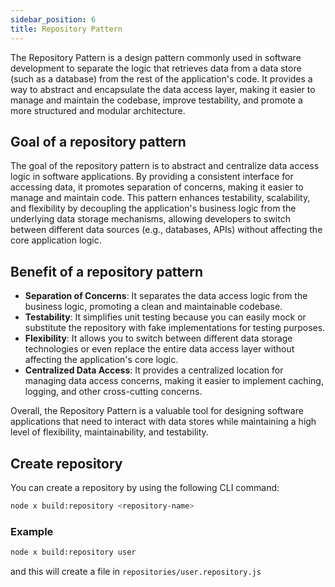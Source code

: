 ```yaml
---
sidebar_position: 6
title: Repository Pattern
---
```



The Repository Pattern is a design pattern commonly used in software development to separate the logic that retrieves data from a data store (such as a database) from the rest of the application's code. It provides a way to abstract and encapsulate the data access layer, making it easier to manage and maintain the codebase, improve testability, and promote a more structured and modular architecture.

## Goal of a repository pattern

The goal of the repository pattern is to abstract and centralize data access logic in software applications. By providing a consistent interface for accessing data, it promotes separation of concerns, making it easier to manage and maintain code. This pattern enhances testability, scalability, and flexibility by decoupling the application's business logic from the underlying data storage mechanisms, allowing developers to switch between different data sources (e.g., databases, APIs) without affecting the core application logic.

## Benefit of a repository pattern

-   **Separation of Concerns**: It separates the data access logic from the business logic, promoting a clean and maintainable codebase.
-   **Testability**: It simplifies unit testing because you can easily mock or substitute the repository with fake implementations for testing purposes.
-   **Flexibility**: It allows you to switch between different data storage technologies or even replace the entire data access layer without affecting the application's core logic.
-   **Centralized Data Access**: It provides a centralized location for managing data access concerns, making it easier to implement caching, logging, and other cross-cutting concerns.

Overall, the Repository Pattern is a valuable tool for designing software applications that need to interact with data stores while maintaining a high level of flexibility, maintainability, and testability.

## Create repository

You can create a repository by using the following CLI command:

```bash
node x build:repository <repository-name>
```

### Example

```bash
node x build:repository user
```

and this will create a file in `repositories/user.repository.js`

<Support />
